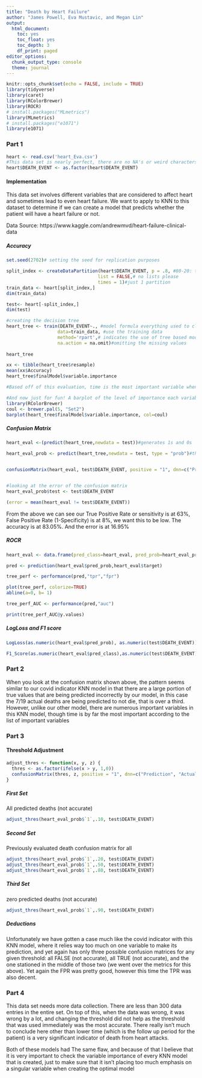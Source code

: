 ```yaml
---
title: "Death by Heart Failure"
author: "James Powell, Eva Mustavic, and Megan Lin"
output: 
  html_document:
    toc: yes
    toc_float: yes
    toc_depth: 3
    df_print: paged
editor_options:
  chunk_output_type: console
  theme: journal
---
```


```r
knitr::opts_chunk$set(echo = FALSE, include = TRUE)
library(tidyverse)
library(caret)
library(RColorBrewer)
library(ROCR)
# install.packages("MLmetrics")
library(MLmetrics)
# install.packages("e1071")
library(e1071)
```

### Part 1 
```r
heart <- read.csv('heart_Eva.csv')
#This data set is nearly perfect, there are no NA's or weird characters.
heart$DEATH_EVENT <- as.factor(heart$DEATH_EVENT)

```

#### Implementation {.tabset}

This data set involves different variables that are considered to affect heart and sometimes lead to even heart failure. We want to apply to KNN to this dataset to determine if we can create a model that predicts whether the patient will have a heart failure or not. 

Data Source: https://www.kaggle.com/andrewmvd/heart-failure-clinical-data







##### Accuracy
```r
set.seed(2702)# setting the seed for replication purposes

split_index <- createDataPartition(heart$DEATH_EVENT, p = .8, #80-20: train-test
                                  list = FALSE,# no lists please
                                  times = 1)#just 1 partition
train_data <- heart[split_index,]
dim(train_data)

test<- heart[-split_index,]
dim(test)

#creating the decision tree
heart_tree <- train(DEATH_EVENT~., #model formula everything used to classify outcome
                   data=train_data, #use the training data
                   method='rpart',# indicates the use of tree based model
                   na.action = na.omit)#omitting the missing values
                   
heart_tree

xx <- tibble(heart_tree$resample)
mean(xx$Accuracy)
heart_tree$finalModel$variable.importance

#Based off of this evaluation, time is the most important variable when approaching focusing on which variable will reduce model error

#And now just for fun! A barplot of the level of importance each variable plays
library(RColorBrewer)
coul <- brewer.pal(5, "Set2")
barplot(heart_tree$finalModel$variable.importance, col=coul)

```

##### Confusion Matrix
```r
heart_eval <-(predict(heart_tree,newdata = test))#generates 1s and 0s

heart_eval_prob <- predict(heart_tree,newdata = test, type = "prob")#this gives us the predicted prob, we will need these later for the fairness evaluation


confusionMatrix(heart_eval, test$DEATH_EVENT, positive = "1", dnn=c("Prediction", "Actual"), mode = "sens_spec")


#looking at the error of the confusion matrix
heart_eval_prob$test <- test$DEATH_EVENT

(error = mean(heart_eval != test$DEATH_EVENT))

```
From the above we can see our True Positive Rate or sensitivity is at 63%, False Positive Rate (1-Specificity) is at 8%, we want this to be low.
The accuracy is at 83.05%. And the error is at 16.95%

##### ROCR
```r
heart_eval <- data.frame(pred_class=heart_eval, pred_prob=heart_eval_prob$`1`,target=as.numeric(test$DEATH_EVENT))

pred <- prediction(heart_eval$pred_prob,heart_eval$target)

tree_perf <- performance(pred,"tpr","fpr")

plot(tree_perf, colorize=TRUE)
abline(a=0, b= 1)

tree_perf_AUC <- performance(pred,"auc")

print(tree_perf_AUC@y.values)

```
##### LogLoss and F1 score
```r
LogLoss(as.numeric(heart_eval$pred_prob), as.numeric(test$DEATH_EVENT))

F1_Score(as.numeric(heart_eval$pred_class),as.numeric(test$DEATH_EVENT))

```

### Part 2

When you look at the confusion matrix shown above, the pattern seems similar to our covid indicator KNN model in that there are a large portion of true values that are being predicted incorrectly by our model, in this case the 7/19 actual deaths are being predicted to not die, that is over a third. However, unlike our other model, there are numerous important variables in this KNN model, though time is by far the most important according to the list of important variables


### Part 3

#### Threshold Adjustment {.tabset}
```r
adjust_thres <- function(x, y, z) {
  thres <- as.factor(ifelse(x > y, 1,0))
  confusionMatrix(thres, z, positive = "1", dnn=c("Prediction", "Actual"), mode = "everything")
}
```

##### First Set
All predicted deaths (not accurate)
```r
adjust_thres(heart_eval_prob$`1`,.10, test$DEATH_EVENT)
```

##### Second Set
Previously evaluated death confusion matrix for all
```r
adjust_thres(heart_eval_prob$`1`,.20, test$DEATH_EVENT)
adjust_thres(heart_eval_prob$`1`,.50, test$DEATH_EVENT)
adjust_thres(heart_eval_prob$`1`,.80, test$DEATH_EVENT)
```

##### Third Set
zero predicted deaths (not accurate)
```r
adjust_thres(heart_eval_prob$`1`,.90, test$DEATH_EVENT)
```

##### Deductions
Unfortunately we have gotten a case much like the covid indicator with this KNN model, where it relies way too much on one variable to make its prediction, and yet again has only three possible confusion matrices for any given threshold: all FALSE (not accurate), all TRUE (not accurate), and the one stationed in the middle of those two (we went over the metrics for this above). Yet again the FPR was pretty good, however this time the TPR was also decent.

### Part 4 

This data set needs more data collection. There are less than 300 data entries in the entire set. On top of this, when the data was wrong, it was wrong by a lot, and changing the threshold did not help as the threshold that was used immediately was the most accurate. There really isn't much to conclude here other than lower time (which is the follow up period for the patient) is a very significant indicator of death from heart attacks. 

Both of these models had The same flaw, and because of that I believe that it is very important to check the variable importance of every KNN model that is created, just to make sure that it isn't placing too much emphasis on a singular variable when creating the optimal model
